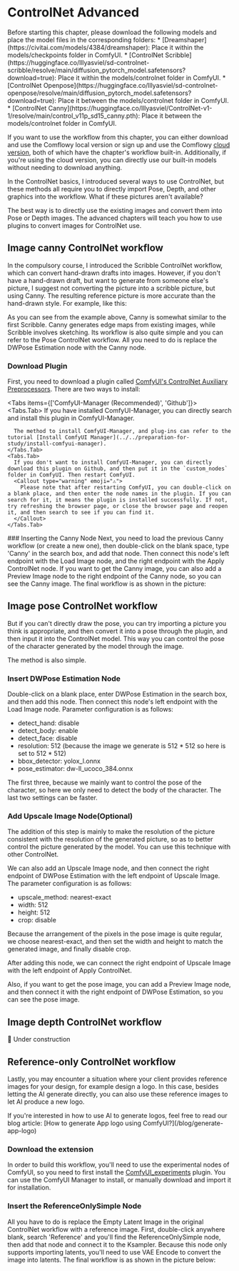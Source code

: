 
# ControlNet Advanced

<Callout type="warning" emoji="⚠️">
  Before starting this chapter, please download the following models and place the model files in the corresponding folders:
  * [Dreamshaper](https://civitai.com/models/4384/dreamshaper): Place it within the models/checkpoints folder in ComfyUI.
  * [ControlNet Scribble](https://huggingface.co/lllyasviel/sd-controlnet-scribble/resolve/main/diffusion_pytorch_model.safetensors?download=true): Place it within the models/controlnet folder in ComfyUI.
  * [ControlNet Openpose](https://huggingface.co/lllyasviel/sd-controlnet-openpose/resolve/main/diffusion_pytorch_model.safetensors?download=true): Place it between the models/controlnet folder in ComfyUI.
  * [ControlNet Canny](https://huggingface.co/lllyasviel/ControlNet-v1-1/resolve/main/control_v11p_sd15_canny.pth): Place it between the models/controlnet folder in ComfyUI.

  If you want to use the workflow from this chapter, you can either download and use the Comflowy local version or sign up and use the Comflowy [cloud version](https://app.comflowy.com), both of which have the chapter's workflow built-in. Additionally, if you're using the cloud version, you can directly use our built-in models without needing to download anything.
</Callout>

In the ControlNet basics, I introduced several ways to use ControlNet, but these methods all require you to directly import Pose, Depth, and other graphics into the workflow. What if these pictures aren't available?

The best way is to directly use the existing images and convert them into Pose or Depth images. The advanced chapters will teach you how to use plugins to convert images for ControlNet use.

## Image canny ControlNet workflow
In the compulsory course, I introduced the Scribble ControlNet workflow, which can convert hand-drawn drafts into images. However, if you don't have a hand-drawn draft, but want to generate from someone else's picture, I suggest not converting the picture into a scribble picture, but using Canny. The resulting reference picture is more accurate than the hand-drawn style. For example, like this:
<br/>
<PhotoProvider>
  <PhotoView src="/comfyui-controlnet/011.png">
      <img src="/comfyui-controlnet/011.png" alt="" className='rounded-lg'/>
  </PhotoView>
</PhotoProvider>

As you can see from the example above, Canny is somewhat similar to the first Scribble. Canny generates edge maps from existing images, while Scribble involves sketching. Its workflow is also quite simple and you can refer to the Pose ControlNet workflow. All you need to do is replace the DWPose Estimation node with the Canny node.
<Steps>
  ### Download Plugin
  First, you need to download a plugin called [ComfyUI's ControlNet Auxiliary Preprocessors](https://github.com/Fannovel16/comfyui_controlnet_aux?tab=readme-ov-file). There are two ways to install:

  <Tabs items={['ComfyUI-Manager (Recommended)', 'Github']}>
    <Tabs.Tab>
      If you have installed ComfyUI-Manager, you can directly search and install this plugin in ComfyUI-Manager.

      The method to install ComfyUI-Manager, and plug-ins can refer to the tutorial [Install ComfyUI Manager](../../preparation-for-study/install-comfyui-manager).
    </Tabs.Tab>
    <Tabs.Tab>
      If you don't want to install ComfyUI-Manager, you can directly download this plugin on Github, and then put it in the `custom_nodes` folder in ComfyUI. Then restart ComfyUI.
      <Callout type="warning" emoji="⚠️">
        Please note that after restarting ComfyUI, you can double-click on a blank place, and then enter the node names in the plugin. If you can search for it, it means the plugin is installed successfully. If not, try refreshing the browser page, or close the browser page and reopen it, and then search to see if you can find it.
      </Callout>
    </Tabs.Tab>
  </Tabs>
  ### Inserting the Canny Node
  Next, you need to load the previous Canny workflow (or create a new one), then double-click on the blank space, type 'Canny' in the search box, and add that node. Then connect this node's left endpoint with the Load Image node, and the right endpoint with the Apply ControlNet node.
  If you want to get the Canny image, you can also add a Preview Image node to the right endpoint of the Canny node, so you can see the Canny image. The final workflow is as shown in the picture:
  <br/>
  <PhotoProvider>
    <PhotoView src="/comfyui-controlnet/012.png">
        <img src="/comfyui-controlnet/012.png" alt="" className='rounded-lg'/>
    </PhotoView>
  </PhotoProvider>
</Steps>

## Image pose ControlNet workflow

But if you can't directly draw the pose, you can try importing a picture you think is appropriate, and then convert it into a pose through the plugin, and then input it into the ControlNet model. This way you can control the pose of the character generated by the model through the image.

The method is also simple.
<Steps>
  ### Insert DWPose Estimation Node
  Double-click on a blank place, enter DWPose Estimation in the search box, and then add this node. Then connect this node's left endpoint with the Load Image node. Parameter configuration is as follows:
  * detect_hand: disable
  * detect_body: enable
  * detect_face: disable
  * resolution: 512 (because the image we generate is 512 * 512 so here is set to 512 * 512)
  * bbox_detector: yolox_l.onnx
  * pose_estimator: dw-ll_ucoco_384.onnx

  The first three, because we mainly want to control the pose of the character, so here we only need to detect the body of the character. The last two settings can be faster.
  ### Add Upscale Image Node(Optional)
  The addition of this step is mainly to make the resolution of the picture consistent with the resolution of the generated picture, so as to better control the picture generated by the model. You can use this technique with other ControlNet.
  
  We can also add an Upscale Image node, and then connect the right endpoint of DWPose Estimation with the left endpoint of Upscale Image. The parameter configuration is as follows:
  * upscale_method: nearest-exact
  * width: 512
  * height: 512
  * crop: disable
  
  Because the arrangement of the pixels in the pose image is quite regular, we choose nearest-exact, and then set the width and height to match the generated image, and finally disable crop.

  After adding this node, we can connect the right endpoint of Upscale Image with the left endpoint of Apply ControlNet.

  Also, if you want to get the pose image, you can add a Preview Image node, and then connect it with the right endpoint of DWPose Estimation, so you can see the pose image.
  <br/>
  <PhotoProvider>
    <PhotoView src="/comfyui-controlnet/008.png">
        <img src="/comfyui-controlnet/008.png" alt="" className='rounded-lg'/>
    </PhotoView>
  </PhotoProvider>

</Steps>

## Image depth ControlNet workflow
🚧 Under construction

## Reference-only ControlNet workflow
Lastly, you may encounter a situation where your client provides reference images for your design, for example design a logo. In this case, besides letting the AI generate directly, you can also use these reference images to let AI produce a new logo.

<Callout emoji="💡">
  If you're interested in how to use AI to generate logos, feel free to read our blog article: [How to generate App logo using ComfyUI?](/blog/generate-app-logo)
</Callout>
<Steps>

### Download the extension
In order to build this workflow, you'll need to use the experimental nodes of ComfyUI, so you need to first install the [ComfyUI_experiments](https://github.com/comfyanonymous/ComfyUI_experiments) plugin. You can use the ComfyUI Manager to install, or manually download and import it for installation.

### Insert the ReferenceOnlySimple Node
All you have to do is replace the Empty Latent Image in the original ControlNet workflow with a reference image. First, double-click anywhere blank, search 'Reference' and you'll find the ReferenceOnlySimple node, then add that node and connect it to the Ksampler. Because this node only supports importing latents, you'll need to use VAE Encode to convert the image into latents. The final workflow is as shown in the picture below:

<br/>
  <PhotoProvider>
    <PhotoView src="/blog/generate-app-logo/007.png">
      <img src="/blog/generate-app-logo/007.png" alt="" className='rounded-lg'/>
    </PhotoView>
  </PhotoProvider>
</Steps>

<Subscribe />